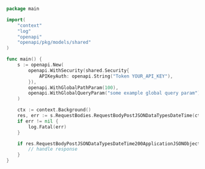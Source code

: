 ```go showLineNumbers copy filename="Request Body Post Json Data Types Date Time usage example"
package main

import(
	"context"
	"log"
	"openapi"
	"openapi/pkg/models/shared"
)

func main() {
    s := openapi.New(
        openapi.WithSecurity(shared.Security{
            APIKeyAuth: openapi.String("Token YOUR_API_KEY"),
        }),
        openapi.WithGlobalPathParam(100),
        openapi.WithGlobalQueryParam("some example global query param"),
    )

    ctx := context.Background()
    res, err := s.RequestBodies.RequestBodyPostJSONDataTypesDateTime(ctx, types.MustTimeFromString("2021-12-31T19:03:16.944Z"))
    if err != nil {
        log.Fatal(err)
    }

    if res.RequestBodyPostJSONDataTypesDateTime200ApplicationJSONObject != nil {
        // handle response
    }
}
```

